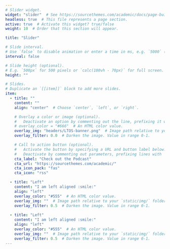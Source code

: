```yaml
---
# Slider widget.
widget: "slider"  # See https://sourcethemes.com/academic/docs/page-builder/
headless: true  # This file represents a page section.
active: true  # Activate this widget? true/false
weight: 10  # Order that this section will appear.

title: "Slider"

# Slide interval.
# Use `false` to disable animation or enter a time in ms, e.g. `5000` (5s).
interval: false

# Slide height (optional).
# E.g. `500px` for 500 pixels or `calc(100vh - 70px)` for full screen.
height: ""

# Slides.
# Duplicate an `[[item]]` block to add more slides.
item:
  - title: ""
    content: ""
    align: "center"  # Choose `center`, `left`, or `right`.

    # Overlay a color or image (optional).
    #   Deactivate an option by commenting out the line, prefixing it with `#`.
    # overlay_color = "#666"  # An HTML color value.
    overlay_img: "headers/LTOS-banner.png"  # Image path relative to your `static/img/` folder.
    overlay_filter: 0.0  # Darken the image. Value in range 0-1.

    # Call to action button (optional).
    #   Activate the button by specifying a URL and button label below.
    #   Deactivate by commenting out parameters, prefixing lines with `#`.
    cta_label: "Check out the Podcast"
    cta_url: "https://sourcethemes.com/academic/"
    cta_icon_pack: "fas"
    cta_icon: "rss"

  - title: "Left"
    content: "I am left aligned :smile:"
    align: "left"
    overlay_color: "#555"  # An HTML color value.
    overlay_img: ""  # Image path relative to your `static/img/` folder.
    overlay_filter: 0.5  # Darken the image. Value in range 0-1.
    
  - title: "Left"
    content: "I am left aligned :smile:"
    align: "left"
    overlay_color: "#555"  # An HTML color value.
    overlay_img: ""  # Image path relative to your `static/img/` folder.
    overlay_filter: 0.5  # Darken the image. Value in range 0-1.
---
```

